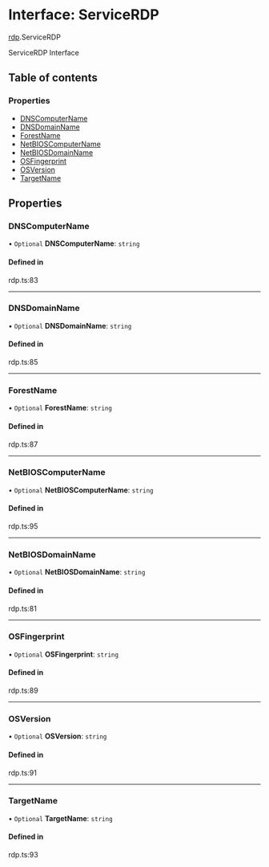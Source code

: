 # Interface: ServiceRDP

[rdp](/templates/protocols/javascript/modules/rdp).ServiceRDP

ServiceRDP Interface

## Table of contents

### Properties

- [DNSComputerName](/templates/protocols/javascript/modules/rdp.ServiceRDP#dnscomputername)
- [DNSDomainName](/templates/protocols/javascript/modules/rdp.ServiceRDP#dnsdomainname)
- [ForestName](/templates/protocols/javascript/modules/rdp.ServiceRDP#forestname)
- [NetBIOSComputerName](/templates/protocols/javascript/modules/rdp.ServiceRDP#netbioscomputername)
- [NetBIOSDomainName](/templates/protocols/javascript/modules/rdp.ServiceRDP#netbiosdomainname)
- [OSFingerprint](/templates/protocols/javascript/modules/rdp.ServiceRDP#osfingerprint)
- [OSVersion](/templates/protocols/javascript/modules/rdp.ServiceRDP#osversion)
- [TargetName](/templates/protocols/javascript/modules/rdp.ServiceRDP#targetname)

## Properties

### DNSComputerName

• `Optional` **DNSComputerName**: `string`

#### Defined in

rdp.ts:83

___

### DNSDomainName

• `Optional` **DNSDomainName**: `string`

#### Defined in

rdp.ts:85

___

### ForestName

• `Optional` **ForestName**: `string`

#### Defined in

rdp.ts:87

___

### NetBIOSComputerName

• `Optional` **NetBIOSComputerName**: `string`

#### Defined in

rdp.ts:95

___

### NetBIOSDomainName

• `Optional` **NetBIOSDomainName**: `string`

#### Defined in

rdp.ts:81

___

### OSFingerprint

• `Optional` **OSFingerprint**: `string`

#### Defined in

rdp.ts:89

___

### OSVersion

• `Optional` **OSVersion**: `string`

#### Defined in

rdp.ts:91

___

### TargetName

• `Optional` **TargetName**: `string`

#### Defined in

rdp.ts:93

